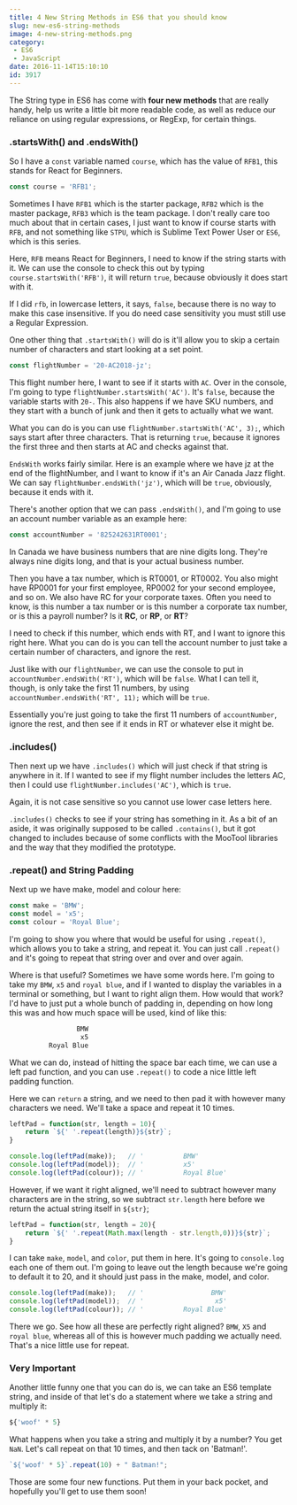 ```yaml
---
title: 4 New String Methods in ES6 that you should know
slug: new-es6-string-methods
image: 4-new-string-methods.png
category:
 - ES6
 - JavaScript
date: 2016-11-14T15:10:10
id: 3917
---
```


The String type in ES6 has come with **four new methods** that are really handy, help us write a little bit more readable code, as well as reduce our reliance on using regular expressions, or RegExp, for certain things.

<h3>.startsWith() and .endsWith()</h3>

So I have a `const` variable named `course`, which has the value of `RFB1`, this stands for React for Beginners.


```js
const course = 'RFB1';
```

Sometimes I have `RFB1` which is the starter package, `RFB2` which is the master package, `RFB3` which is the team package. I don't really care too much about that in certain cases, I just want to know if course starts with `RFB`, and not something like `STPU`, which is Sublime Text Power User or `ES6`, which is this series.

Here, `RFB` means React for Beginners, I need to know if the string starts with it. We can use the console to check this out by typing `course.startsWith('RFB')`, it will return `true`, because obviously it does start with it.

If I did `rfb`, in lowercase letters, it says, `false`, because there is no way to make this case insensitive. If you do need case sensitivity you must still use a Regular Expression.

One other thing that `.startsWith()`  will do is it'll allow you to skip a certain number of characters and start looking at a set point.


```js
const flightNumber = '20-AC2018-jz';
```

This flight number here, I want to see if it starts with `AC`. Over in the console, I'm going to type `flightNumber.startsWith('AC')`. It's `false`, because the variable starts with `20-`. This also happens if we have SKU numbers, and they start with a bunch of junk and then it gets to actually what we want.

What you can do is you can use `flightNumber.startsWith('AC', 3);`, which says start after three characters. That is returning `true`, because it ignores the first three and then starts at AC and checks against that.

`EndsWith` works fairly similar. Here is an example where we have jz at the end of the flightNumber, and I want to know if it's an Air Canada Jazz flight. We can say `flightNumber.endsWith('jz')`, which will be `true`, obviously, because it ends with it.

There's another option that we can pass `.endsWith()`, and I'm going to use an account number variable as an example here:


```js
const accountNumber = '825242631RT0001';
```

In Canada we have business numbers that are nine digits long. They're always nine digits long, and that is your actual business number.

Then you have a tax number, which is RT0001, or RT0002. You also might have RP0001 for your first employee, RP0002 for your second employee, and so on. We also have RC for your corporate taxes. Often you need to know, is this number a tax number or is this number a corporate tax number, or is this a payroll number? Is it **RC**, or **RP**, or **RT**?

I need to check if this number, which ends with RT, and I want to ignore this right here. What you can do is you can tell the account number to just take a certain number of characters, and ignore the rest.

Just like with our `flightNumber`, we can use the console to put in `accountNumber.endsWith('RT')`, which will be `false`. What I can tell it, though, is only take the first 11 numbers, by using `accountNumber.endsWith('RT', 11);` which will be `true`.

Essentially you're just going to take the first 11 numbers of `accountNumber`, ignore the rest, and then see if it ends in RT or whatever else it might be.

<h3>.includes()</h3>

Then next up we have `.includes()` which will just check if that string is anywhere in it. If I wanted to see if my flight number includes the letters AC, then I could use `flightNumber.includes('AC')`, which is `true`.

Again, it is not case sensitive so you cannot use lower case letters here.

`.includes()` checks to see if your string has something in it. As a bit of an aside, it was originally supposed to be called `.contains()`, but it got changed to includes because of some conflicts with the MooTool libraries and the way that they modified the prototype.

<h3>.repeat() and String Padding</h3>

Next up we have make, model and colour here:


```js
const make = 'BMW';
const model = 'x5';
const colour = 'Royal Blue';
```

I'm going to show you where that would be useful for using `.repeat()`, which allows you to take a string, and repeat it. You can just call `.repeat()` and it's going to repeat that string over and over and over again.

Where is that useful? Sometimes we have some words here. I'm going to take my `BMW`, `x5` and `royal blue`, and if I wanted to display the variables in a terminal or something, but I want to right align them. How would that work? I'd have to just put a whole bunch of padding in, depending on how long this was and how much space will be used, kind of like this:


```js
                 BMW
                  x5
          Royal Blue
```

What we can do, instead of hitting the space bar each time, we can use a left pad function, and you can use `.repeat()` to code a nice little left padding function.

Here we can `return` a string, and we need to then pad it with however many characters we need. We'll take a space and repeat it 10 times.


```js
leftPad = function(str, length = 10){
    return `${' '.repeat(length)}${str}`;
}

console.log(leftPad(make));   // '          BMW'
console.log(leftPad(model));  // '          x5'
console.log(leftPad(colour)); // '          Royal Blue'
```

However, if we want it right aligned, we'll need to subtract however many characters are in the string, so we subtract `str.length` here before we return the actual string itself in `${str}`;


```js
leftPad = function(str, length = 20){
    return `${' '.repeat(Math.max(length - str.length,0))}${str}`;
}
```

I can take `make`, `model`, and `color`, put them in here. It's going to `console.log` each one of them out. I'm going to leave out the length because we're going to default it to 20, and it should just pass in the make, model, and color.


```js
console.log(leftPad(make));   // '                 BMW'
console.log(leftPad(model));  // '                  x5'
console.log(leftPad(colour)); // '          Royal Blue'
```

There we go. See how all these are perfectly right aligned? `BMW`, `X5` and `royal blue`, whereas all of this is however much padding we actually need. That's a nice little use for repeat.

<h3>Very Important</h3>

Another little funny one that you can do is, we can take an ES6 template string, and inside of that let's do a statement where we take a string and multiply it:


```js
${'woof' * 5}
```

What happens when you take a string and multiply it by a number? You get `NaN`. Let's call repeat on that 10 times, and then tack on 'Batman!'.


```js
`${'woof' * 5}`.repeat(10) + " Batman!";
```

Those are some four new functions. Put them in your back pocket, and hopefully you'll get to use them soon!